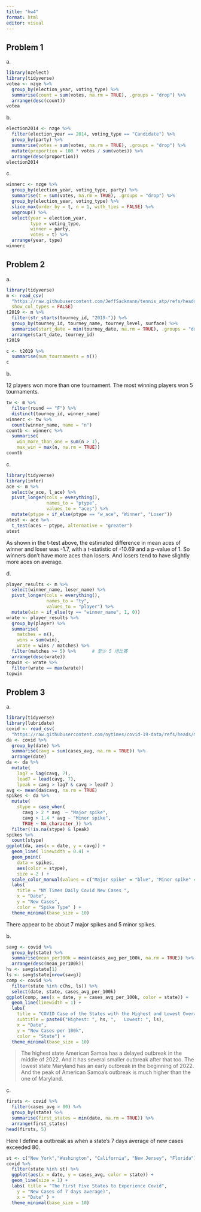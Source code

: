 ```yaml
---
title: "hw4"
format: html
editor: visual
---
```


## Problem 1

a\.

```r
library(nzelect)
library(tidyverse)
votea <- nzge %>%
  group_by(election_year, voting_type) %>%
  summarise(count = sum(votes, na.rm = TRUE), .groups = "drop") %>%
  arrange(desc(count))
votea

```

b\.

```r
election2014 <- nzge %>%
  filter(election_year == 2014, voting_type == "Candidate") %>%
  group_by(party) %>%
  summarise(votes = sum(votes, na.rm = TRUE), .groups = "drop") %>%
  mutate(proportion = 100 * votes / sum(votes)) %>%
  arrange(desc(proportion))
election2014

```

c\.

```r
winnerc <- nzge %>%
  group_by(election_year, voting_type, party) %>%
  summarise(t = sum(votes, na.rm = TRUE), .groups = "drop") %>%
  group_by(election_year, voting_type) %>%
  slice_max(order_by = t, n = 1, with_ties = FALSE) %>%
  ungroup() %>%
  select(year = election_year,
         type = voting_type,
         winner = party,
         votes = t) %>%
  arrange(year, type)
winnerc

```

## Problem 2

a\.

```r
library(tidyverse)
m <- read_csv(
  "https://raw.githubusercontent.com/JeffSackmann/tennis_atp/refs/heads/master/atp_matches_2019.csv",
  show_col_types = FALSE)
t2019 <- m %>%
  filter(str_starts(tourney_id, "2019-")) %>%
  group_by(tourney_id, tourney_name, tourney_level, surface) %>%
  summarise(start_date = min(tourney_date, na.rm = TRUE), .groups = "drop") %>%
  arrange(start_date, tourney_id)
t2019

```

```r
c <- t2019 %>%
  summarise(num_tournaments = n())
c
```

b\.

12 players won more than one tournament. The most winning players won 5 tournaments.

```r
tw <- m %>%
  filter(round == "F") %>%
  distinct(tourney_id, winner_name)
winnerc <- tw %>%
  count(winner_name, name = "n")
countb <- winnerc %>%
  summarise(
    win_more_than_one = sum(n > 1),
    max_win = max(n, na.rm = TRUE))
countb


```

c\.

```r
library(tidyverse)
library(infer)   
ace <- m %>%
  select(w_ace, l_ace) %>%
  pivot_longer(cols = everything(),
               names_to = "ptype",
               values_to = "aces") %>%
  mutate(ptype = if_else(ptype == "w_ace", "Winner", "Loser"))
atest <- ace %>%
  t_test(aces ~ ptype, alternative = "greater")
atest

```

As shown in the t-test above, the estimated difference in mean aces of winner and loser was -1.7, with a t-statistic of -10.69 and a p-value of 1. So winners don't have more aces than losers. And losers tend to have slightly more aces on average.

d\.

```r
player_results <- m %>%
  select(winner_name, loser_name) %>%
  pivot_longer(cols = everything(),
               names_to = "ty",
               values_to = "player") %>%
  mutate(win = if_else(ty == "winner_name", 1, 0))
wrate <- player_results %>%
  group_by(player) %>%
  summarise(
    matches = n(),
    wins = sum(win),
    wrate = wins / matches) %>%
  filter(matches >= 5) %>%      # 至少 5 场比赛
  arrange(desc(wrate))
topwin <- wrate %>%
  filter(wrate == max(wrate))
topwin

```

## Problem 3

a\.

```r
library(tidyverse)
library(lubridate)
covid <- read_csv(
  "https://raw.githubusercontent.com/nytimes/covid-19-data/refs/heads/master/rolling-averages/us-states.csv", show_col_types = FALSE)
da <- covid %>%
  group_by(date) %>%
  summarise(cavg = sum(cases_avg, na.rm = TRUE)) %>%
  arrange(date)
da <- da %>%
  mutate(
    lag7 = lag(cavg, 7),
    lead7 = lead(cavg, 7),
    lpeak = cavg > lag7 & cavg > lead7 )
avg <- mean(da$cavg, na.rm = TRUE)
spikes <- da %>%
  mutate(
    stype = case_when(
      cavg > 2 * avg  ~ "Major spike",
      cavg > 1.4 * avg ~ "Minor spike",
      TRUE ~ NA_character_)) %>%
  filter(!is.na(stype) & lpeak)
spikes %>%
  count(stype)
ggplot(da, aes(x = date, y = cavg)) +
  geom_line( linewidth = 0.4) +
  geom_point(
    data = spikes,
    aes(color = stype),
    size = 2 ) +
  scale_color_manual(values = c("Major spike" = "blue", "Minor spike" = "red")) +
  labs(
    title = "NY Times Daily Covid New Cases ",
    x = "Date",
    y = "New Cases",
    color = "Spike Type" ) +
  theme_minimal(base_size = 10)

```

There appear to be about 7 major spikes and 5 minor spikes.

b\.

```r
savg <- covid %>%
  group_by(state) %>%
  summarise(mean_per100k = mean(cases_avg_per_100k, na.rm = TRUE)) %>%
  arrange(desc(mean_per100k))
hs <- savg$state[1]
ls <- savg$state[nrow(savg)]
comp <- covid %>%
  filter(state %in% c(hs, ls)) %>%
  select(date, state, cases_avg_per_100k)
ggplot(comp, aes(x = date, y = cases_avg_per_100k, color = state)) +
  geom_line(linewidth = 1) +
  labs(
    title = "COVID Case of the States with the Highest and Lowest Overall Rates per Population",
    subtitle = paste0("Highest: ", hs, ",   Lowest: ", ls),
    x = "Date",
    y = "New Cases per 100k",
    color = "State") +
  theme_minimal(base_size = 10)

```

> The highest state American Samoa has a delayed outbreak in the middle of 2022. And it has several smaller outbreak after that too. The lowest state Maryland has an early outbreak in the beginning of 2022. And the peak of American Samoa's outbreak is much higher than the one of Maryland.

c\.

```r
firsts <- covid %>%
  filter(cases_avg > 80) %>%                
  group_by(state) %>%
  summarise(first_states = min(date, na.rm = TRUE)) %>%
  arrange(first_states)
head(firsts, 5)
```

Here I define a outbreak as when a state’s 7 days average of new cases exceeded 80.

```r
st <- c("New York","Washington", "California", "New Jersey", "Florida")
covid %>%
  filter(state %in% st) %>%
  ggplot(aes(x = date, y = cases_avg, color = state)) +
  geom_line(size = 1) +
  labs( title = "The First Five States to Experience Covid",
    y = "New Cases of 7 days average)",
    x = "Date" ) +
  theme_minimal(base_size = 10)

```
